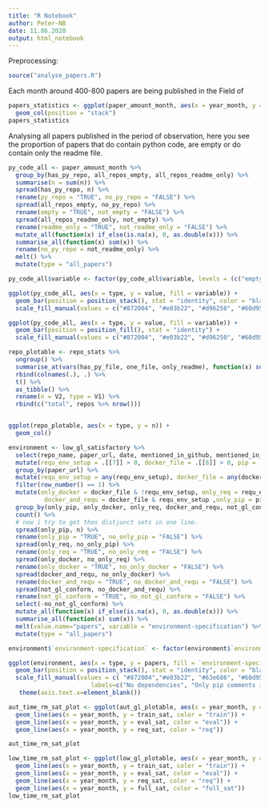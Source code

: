 ```yaml
---
title: "R Notebook"
author: Peter-NB
date: 11.06.2020
output: html_notebook
---
```



Preprocessing:
```r
source("analyse_papers.R")

```

Each month around 400-800 papers are being published in the Field of
```r
papers_statistics <- ggplot(paper_amount_month, aes(x = year_month, y = n)) +
  geom_col(position = "stack")
papers_statistics
```
Analysing all papers published in the period of observation, here you see the proportion of papers that do contain python code, are empty or do contain only the readme file.
```r
py_code_all <- paper_amount_month %>%
  group_by(has_py_repo, all_repos_empty, all_repos_readme_only) %>%
  summarise(n = sum(n)) %>%
  spread(has_py_repo, n) %>%
  rename(py_repo = "TRUE", no_py_repo = "FALSE") %>%
  spread(all_repos_empty, no_py_repo) %>%
  rename(empty = "TRUE", not_empty = "FALSE") %>%
  spread(all_repos_readme_only, not_empty) %>%
  rename(readme_only = "TRUE", not_readme_only = "FALSE") %>%
  mutate_all(function(x) if_else(is.na(x), 0, as.double(x))) %>%
  summarise_all(function(x) sum(x)) %>%
  rename(no_py_repo = not_readme_only) %>%
  melt() %>%
  mutate(type = "all_papers")

py_code_all$variable <- factor(py_code_all$variable, levels = (c("empty", "readme_only", "no_py_repo", "py_repo")))

ggplot(py_code_all, aes(x = type, y = value, fill = variable)) +
  geom_bar(position = position_stack(), stat = "identity", color = "black") +
  scale_fill_manual(values = c("#872004", "#e03b22", "#d96250", "#60d950"))

ggplot(py_code_all, aes(x = type, y = value, fill = variable)) +
  geom_bar(position = position_fill(), stat = "identity") +
  scale_fill_manual(values = c("#872004", "#e03b22", "#d96250", "#60d950"))
```

```r
repo_plotable <- repo_stats %>%
  ungroup() %>%
  summarise_at(vars(has_py_file, one_file, only_readme), function(x) sum(x)) %>%
  rbind(colnames(.), .) %>%
  t() %>%
  as_tibble() %>%
  rename(n = V2, type = V1) %>%
  rbind(c("total", repos %>% nrow()))


ggplot(repo_plotable, aes(x = type, y = n)) +
  geom_col()
```

```r
environment <- low_gl_satisfactory %>%
  select(repo_name, paper_url, date, mentioned_in_github, mentioned_in_paper, commands_rm[3], file_regexes[3], file_regexes[4]) %>%
  mutate(requ_env_setup = .[[7]] > 0, docker_file = .[[8]] > 0, pip = .[[6]] > 0) %>%
  group_by(paper_url) %>%
  mutate(requ_env_setup = any(requ_env_setup), docker_file = any(docker_file), pip = any(pip)) %>%
  filter(row_number() == 1) %>%
  mutate(only_docker = docker_file & !requ_env_setup, only_req = requ_env_setup & !docker_file,
          docker_and_requ = docker_file & requ_env_setup ,only_pip = pip & (docker_file & requ_env_setup), not_gl_conform = !(docker_file | requ_env_setup) )%>%
  group_by(only_pip, only_docker, only_req, docker_and_requ, not_gl_conform) %>%
  count() %>%
  # now i try to get thos distjunct sets in one line.
  spread(only_pip, n) %>%
  rename(only_pip = "TRUE", no_only_pip = "FALSE") %>%
  spread(only_req, no_only_pip) %>%
  rename(only_req = "TRUE", no_only_req = "FALSE") %>%
  spread(only_docker, no_only_req) %>%
  rename(only_docker = "TRUE", no_only_docker = "FALSE") %>%
  spread(docker_and_requ, no_only_docker) %>%
  rename(docker_and_requ = "TRUE", no_docker_and_requ = "FALSE") %>%
  spread(not_gl_conform, no_docker_and_requ) %>%
  rename(not_gl_conform = "TRUE", no_not_gl_conform = "FALSE") %>%
  select(-no_not_gl_conform) %>%
  mutate_all(function(x) if_else(is.na(x), 0, as.double(x))) %>%
  summarise_all(function(x) sum(x)) %>%
  melt(value.name="papers", variable = "environment-specification") %>%
  mutate(type = "all_papers")

environment$`environment-specification` <- factor(environment$`environment-specification`, levels = (c("not_gl_conform","only_pip","only_req",  "only_docker", "docker_and_requ" )))

ggplot(environment, aes(x = type, y = papers, fill = `environment-specification`)) +
  geom_bar(position = position_stack(), stat = "identity", color = "black") +
  scale_fill_manual(values = c( "#872004","#e03b22", "#63e686", "#60d950", "#32a852"),
                       labels=c("No dependencies", "Only pip comments in README.md", "Only requeriments.txt \nor setup.py or environment.yml", "Only dockerfile", "Dockerfile and requeriments.txt\n or setup.py or environment.yml"))+
   theme(axis.text.x=element_blank())


```

```r
aut_time_rm_sat_plot <- ggplot(aut_gl_plotable, aes(x = year_month, y = 1)) +
  geom_line(aes(x = year_month, y = train_sat, color = "train")) +
  geom_line(aes(x = year_month, y = eval_sat, color = "eval")) +
  geom_line(aes(x = year_month, y = req_sat, color = "req"))

aut_time_rm_sat_plot
```

```r

low_time_rm_sat_plot <- ggplot(low_gl_plotable, aes(x = year_month, y = 1)) +
  geom_line(aes(x = year_month, y = train_sat, color = "train")) +
  geom_line(aes(x = year_month, y = eval_sat, color = "eval")) +
  geom_line(aes(x = year_month, y = req_sat, color = "req")) +
  geom_line(aes(x = year_month, y = full_sat, color = "full_sat"))
low_time_rm_sat_plot


```
